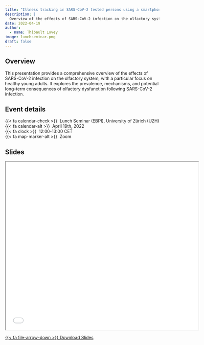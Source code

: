 ```yaml
---
title: "Illness tracking in SARS-CoV-2 tested persons using a smartphone app: a non-interventional, prospective, cohort study"
description: |
  Overview of the effects of SARS-CoV-2 infection on the olfactory system
date: 2022-04-19
author: 
  - name: Thibault Lovey
image: lunchseminar.png
draft: false
---
```

## Overview

This presentation provides a comprehensive overview of the effects of SARS-CoV-2 infection on the olfactory system, with a particular focus on healthy young adults. It explores the prevalence, mechanisms, and potential long-term consequences of olfactory dysfunction following SARS-CoV-2 infection.

## Event details

{{< fa calendar-check >}}&nbsp;&nbsp;Lunch Seminar (EBPI), University of Zürich (UZH)<br>
{{< fa calendar-alt >}}&nbsp;&nbsp;April 19th, 2022<br>
{{< fa clock >}}&nbsp;&nbsp;12:00-13:00 CET<br>
{{< fa map-marker-alt >}}&nbsp;&nbsp;Zoom

## Slides

<iframe class="slide-deck ar16x9" src="lunchseminar.html" title="Olfactory dysfunction after SARS-CoV-2-Infection?" width="125%" height="550"></iframe>

<p class="text-center">
  <a class="btn btn-primary btn-lg cv-download" href="lunchseminar.html" target="_blank">
    {{< fa file-arrow-down >}} Download Slides
  </a>
</p>



<!-- Keyboard shortcuts for slideshow (once you've clicked inside it): -->

<!-- - Use <kbd>←</kbd> and <kbd>→</kbd> to navigate through the slides. -->

<!-- - Use <kbd>o</kbd> for an overview of all slides. -->

<!-- - Use <kbd>h</kbd> to see a list of other shortcuts  -->

<!--   - <kbd>f</kbd> to toggle full screen not working, but the rest are fine. -->
